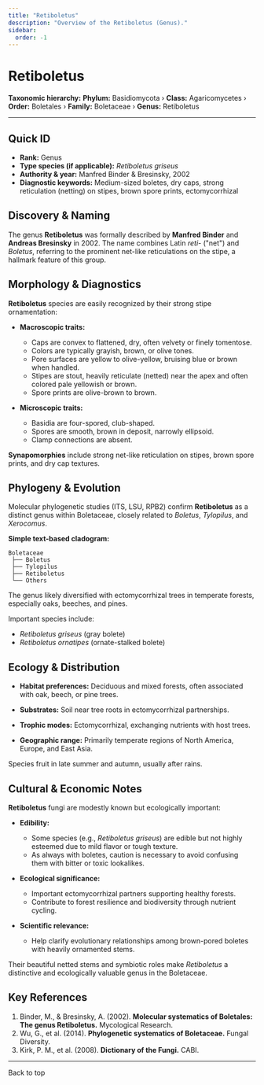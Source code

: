 ```yaml
---
title: "Retiboletus"
description: "Overview of the Retiboletus (Genus)."
sidebar:
  order: -1
---
```



# Retiboletus <Badge variant="note" text="Genus" />

**Taxonomic hierarchy:** **Phylum:** Basidiomycota › **Class:** Agaricomycetes › **Order:** Boletales › **Family:** Boletaceae › **Genus:** Retiboletus

---

## Quick ID
* **Rank:** Genus  
* **Type species (if applicable):** _Retiboletus griseus_  
* **Authority & year:** Manfred Binder & Bresinsky, 2002  
* **Diagnostic keywords:** Medium-sized boletes, dry caps, strong reticulation (netting) on stipes, brown spore prints, ectomycorrhizal  

## Discovery & Naming
The genus **Retiboletus** was formally described by **Manfred Binder** and **Andreas Bresinsky** in 2002. The name combines Latin _reti-_ ("net") and _Boletus_, referring to the prominent net-like reticulations on the stipe, a hallmark feature of this group.

## Morphology & Diagnostics
**Retiboletus** species are easily recognized by their strong stipe ornamentation:

- **Macroscopic traits:**
  - Caps are convex to flattened, dry, often velvety or finely tomentose.
  - Colors are typically grayish, brown, or olive tones.
  - Pore surfaces are yellow to olive-yellow, bruising blue or brown when handled.
  - Stipes are stout, heavily reticulate (netted) near the apex and often colored pale yellowish or brown.
  - Spore prints are olive-brown to brown.

- **Microscopic traits:**
  - Basidia are four-spored, club-shaped.
  - Spores are smooth, brown in deposit, narrowly ellipsoid.
  - Clamp connections are absent.

**Synapomorphies** include strong net-like reticulation on stipes, brown spore prints, and dry cap textures.

## Phylogeny & Evolution
Molecular phylogenetic studies (ITS, LSU, RPB2) confirm **Retiboletus** as a distinct genus within Boletaceae, closely related to _Boletus_, _Tylopilus_, and _Xerocomus_.

**Simple text-based cladogram:**
```
Boletaceae
 ├── Boletus
 ├── Tylopilus
 ├── Retiboletus
 └── Others
```
The genus likely diversified with ectomycorrhizal trees in temperate forests, especially oaks, beeches, and pines.

Important species include:

- _Retiboletus griseus_ (gray bolete)
- _Retiboletus ornatipes_ (ornate-stalked bolete)

## Ecology & Distribution
- **Habitat preferences:** Deciduous and mixed forests, often associated with oak, beech, or pine trees.
- **Substrates:** Soil near tree roots in ectomycorrhizal partnerships.
- **Trophic modes:** Ectomycorrhizal, exchanging nutrients with host trees.

- **Geographic range:** Primarily temperate regions of North America, Europe, and East Asia.

Species fruit in late summer and autumn, usually after rains.

## Cultural & Economic Notes
**Retiboletus** fungi are modestly known but ecologically important:

- **Edibility:**
  - Some species (e.g., _Retiboletus griseus_) are edible but not highly esteemed due to mild flavor or tough texture.
  - As always with boletes, caution is necessary to avoid confusing them with bitter or toxic lookalikes.

- **Ecological significance:**
  - Important ectomycorrhizal partners supporting healthy forests.
  - Contribute to forest resilience and biodiversity through nutrient cycling.

- **Scientific relevance:**
  - Help clarify evolutionary relationships among brown-pored boletes with heavily ornamented stems.

Their beautiful netted stems and symbiotic roles make _Retiboletus_ a distinctive and ecologically valuable genus in the Boletaceae.

## Key References
1. Binder, M., & Bresinsky, A. (2002). **Molecular systematics of Boletales: The genus Retiboletus.** Mycological Research.  
2. Wu, G., et al. (2014). **Phylogenetic systematics of Boletaceae.** Fungal Diversity.  
3. Kirk, P. M., et al. (2008). **Dictionary of the Fungi.** CABI.  

---

<LinkButton href="#top" variant="minimal" icon="arrow-up">
  Back to top
</LinkButton>
